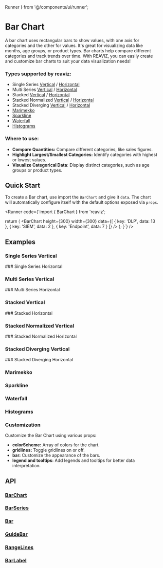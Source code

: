   Runner
} from '@/components/ui/runner';

<Meta of={BarChartVerticalStory} />
<Meta of={BarChartHorizontal} />
<Meta of={BarChartHorizontalMultiSeries} />
<Meta of={BarChartVerticalMultiSeries} />
<Meta of={SparklineChart} />
<Meta of={BarChartVerticalHistogram} />

# Bar Chart
A bar chart uses rectangular bars to show values, with one axis for categories and the other for values. 
It's great for visualizing data like months, age groups, or product types. 
Bar charts help compare different categories and track trends over time. 
With REAVIZ, you can easily create and customize bar charts to suit your data visualization needs!

### Types supported by reaviz:

- Single Series [Vertical](/docs/charts/bar-chart#single-series-vertical) / [Horizontal](/docs/charts/bar-chart#single-series-horizontal)
- Multi Series [Vertical](/docs/charts/bar-chart#multi-series-vertical) / [Horizontal](/docs/charts/bar-chart#multi-series-horizontal)
- Stacked [Vertical](/docs/charts/bar-chart#stacked-vertical) / [Horizontal](/docs/charts/bar-chart#stacked-horizontal)
- Stacked Normalized [Vertical](/docs/charts/bar-chart#stacked-normalized-vertical) / [Horizontal](/docs/charts/bar-chart#stacked-normalized-horizontal)
- Stacked Diverging [Vertical](/docs/charts/bar-chart#stacked-diverging-vertical) / [Horizontal](/docs/charts/bar-chart#stacked-diverging-horizontal)
- [Marimekko](/docs/charts/bar-chart#marimekko)
- [Sparkline](/docs/charts/bar-chart#sparkline)
- [Waterfall](/docs/charts/bar-chart#waterfall)
- [Histograms](/docs/charts/bar-chart#histograms)

### Where to use:
- **Compare Quantities:** Compare different categories, like sales figures.
- **Highlight Largest/Smallest Categories:** Identify categories with highest or lowest values.
- **Visualize Categorical Data:** Display distinct categories, such as age groups or product types.

## Quick Start
To create a Bar chart, use import the `BarChart` and give it `data`. The chart
will automatically configure itself with the default options exposed via `props`.

<Runner code={`import { BarChart } from 'reaviz';

  return (
    <BarChart
      height={300}
      width={300}
      data={[
        { key: 'DLP', data: 13 },
        { key: 'SIEM', data: 2 },
        { key: 'Endpoint', data: 7 }
      ]}
    />
  );
}`}
/>

## Examples

### Single Series Vertical
<ToggleCanvas of={BarChartVerticalStory.Simple} storybook="charts-bar-chart-vertical-single-series--simple" />
### Single Series Horizontal
<ToggleCanvas of={BarChartHorizontal.Simple} storybook="charts-bar-chart-horizontal-single-series--simple" />

### Multi Series Vertical
<ToggleCanvas of={BarChartVerticalMultiSeries.Simple} storybook="charts-bar-chart-vertical-multi-series--simple" />
### Multi Series Horizontal
<ToggleCanvas of={BarChartHorizontalMultiSeries.Simple} storybook="charts-bar-chart-horizontal-multi-series--simple" />

### Stacked Vertical
<ToggleCanvas of={BarChartVerticalMultiSeries.Stacked} storybook="charts-bar-chart-vertical-multi-series--stacked" />
### Stacked Horizontal
<ToggleCanvas of={BarChartHorizontalMultiSeries.Stacked} storybook="charts-bar-chart-horizontal-multi-series--stacked" />

### Stacked Normalized Vertical
<ToggleCanvas of={BarChartVerticalMultiSeries.StackedNormalized} storybook="charts-bar-chart-vertical-multi-series--stacked-normalized" />
### Stacked Normalized Horizontal
<ToggleCanvas of={BarChartHorizontalMultiSeries.StackedNormalized} storybook="charts-bar-chart-horizontal-multi-series--stacked-normalized" />

### Stacked Diverging Vertical
<ToggleCanvas of={BarChartVerticalMultiSeries.StackedDiverging} storybook="charts-bar-chart-vertical-multi-series--stacked-diverging" />
### Stacked Diverging Horizontal
<ToggleCanvas of={BarChartHorizontalMultiSeries.StackedDiverging} storybook="charts-bar-chart-horizontal-multi-series--stacked-diverging" />

### Marimekko
<ToggleCanvas of={BarChartVerticalMultiSeries.Marimekko} storybook="charts-bar-chart-vertical-multi-series--marimekko" />

### Sparkline
<ToggleCanvas of={SparklineChart.Bar} storybook="charts-sparkline--bar" />

### Waterfall
<ToggleCanvas of={BarChartHorizontal.Waterfall} storybook="charts-bar-chart-horizontal-single-series--waterfall" />

### Histograms
<ToggleCanvas of={BarChartVerticalHistogram.Dates} storybook="charts-bar-chart-vertical-histogram--dates" />

### Customization

Customize the Bar Chart using various props:

- **colorScheme:** Array of colors for the chart.
- **gridlines:** Toggle gridlines on or off.
- **bar:** Customize the appearance of the bars.
- **legend and tooltips:** Add legends and tooltips for better data interpretation.


## API
### [BarChart](https://github.com/reaviz/reaviz/blob/master/src/BarChart/BarChart.tsx)
<PropsTable name="BarChart" />

### [BarSeries](https://github.com/reaviz/reaviz/blob/master/src/BarChart/BarSeries/BarSeries.tsx)
<PropsTable name="BarSeries" />

### [Bar](https://github.com/reaviz/reaviz/blob/master/src/BarChart/BarSeries/Bar.tsx)
<PropsTable name="Bar" />

### [GuideBar](https://github.com/reaviz/reaviz/blob/master/src//BarChart/BarSeries/GuideBar.tsx)
<PropsTable name="GuideBar" />

### [RangeLines](https://github.com/reaviz/reaviz/blob/master/src/BarChart/BarSeries/RangeLines.tsx)
<PropsTable name="RangeLines" />

### [BarLabel](https://github.com/reaviz/reaviz/blob/master/src/BarChart/BarSeries/BarLabel.tsx)
<PropsTable name="BarLabel" />

